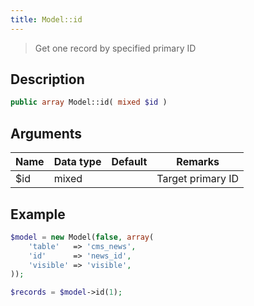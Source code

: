 ```yaml
---
title: Model::id
---
```


> Get one record by specified primary ID


## Description

```php
public array Model::id( mixed $id )
```


## Arguments

| Name | Data type | Default | Remarks           |
| ---- | --------- | ------- | ----------------- |
| $id  | mixed     |         | Target primary ID |


## Example

```php title="Controller"
$model = new Model(false, array(
    'table'   => 'cms_news',
    'id'      => 'news_id',
    'visible' => 'visible',
));

$records = $model->id(1);
```